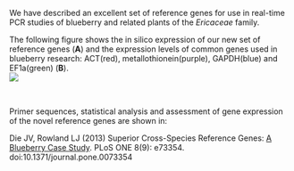 
We have described an excellent set of reference genes for use in real-time PCR studies of blueberry and related plants of the *Ericaceae* 
family.  
  
The following figure shows the in silico expression of our new set of reference genes (**A**) and the expression levels of common genes 
used in blueberry research: ACT(red), metallothionein(purple), GAPDH(blue) and EF1a(green) (**B**).  
![](figures/Figure1.png)


<br>


Primer sequences, statistical analysis and assessment of gene expression of the novel reference genes are shown in:  
  
Die JV, Rowland LJ (2013) Superior Cross-Species Reference Genes: [A Blueberry Case Study](http://journals.plos.org/plosone/article?id=10.1371/journal.pone.0073354). PLoS ONE 8(9): e73354. doi:10.1371/journal.pone.0073354
  

